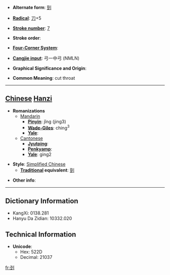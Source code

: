 * '''Alternate form''': [[剄]]

* '''[[Wiktionary:Chinese radical index| Radical]]''': [[Wiktionary:Chinese radical index 刀|刀]]+5

* '''[[Wiktionary:Chinese total strokes index|Stroke number]]''': [[Wiktionary:Chinese total strokes index 7|7]]

* '''Stroke order''': 

* '''[[Wiktionary:Chinese four corner index|Four-Corner System]]''': 

* '''[[Wiktionary:Chinese Cangjie index|Cangjie input]]''': 弓一中弓 (NMLN)

* '''Graphical Significance and Origin''': 

* '''Common Meaning''': cut throat

----

== [[Chinese]] [[Hanzi]] ==

* '''Romanizations'''
** [[Mandarin]]
*** '''[[Pinyin]]''': jǐng (jing3)
*** '''[[Wade-Giles]]''': ching<sup>3</sup>
*** '''[[Yale]]''': 
**[[Cantonese]]
***'''[[Jyutping]]''':
***'''[[Penkyamp]]''': 
***'''[[Yale]]''': ging2

* '''Style''': [[Simplified Chinese]] 
** '''[[Traditional Chinese|Traditional]] equivalent''': [[剄]]

* '''Other info''': 

----

== Dictionary Information ==

* KangXi: 0138.281
* Hanyu Da Zidian: 10332.020

== Technical Information ==

* '''Unicode''':
** Hex: 522D
** Decimal: 21037

[[fr:刭]]
